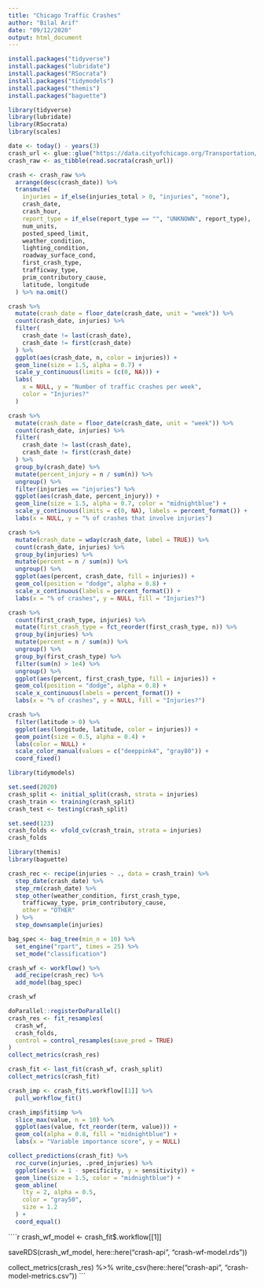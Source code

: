 ```yaml
---
title: "Chicago Traffic Crashes"
author: "Bilal Arif"
date: "09/12/2020"
output: html_document
---
```


```r
install.packages("tidyverse")
install.packages("lubridate")
install.packages("RSocrata")
install.packages("tidymodels")
install.packages("themis")
install.packages("baguette")
```

```r
library(tidyverse)
library(lubridate)
library(RSocrata)
library(scales)
```

```r
date <- today() - years(3)
crash_url <- glue::glue("https://data.cityofchicago.org/Transportation/Traffic-Crashes-Crashes/85ca-t3if?$where=CRASH_DATE > '{date}'")
crash_raw <- as_tibble(read.socrata(crash_url))
```

```r
crash <- crash_raw %>%
  arrange(desc(crash_date)) %>%
  transmute(
    injuries = if_else(injuries_total > 0, "injuries", "none"),
    crash_date,
    crash_hour,
    report_type = if_else(report_type == "", "UNKNOWN", report_type),
    num_units,
    posted_speed_limit,
    weather_condition,
    lighting_condition,
    roadway_surface_cond,
    first_crash_type,
    trafficway_type,
    prim_contributory_cause,
    latitude, longitude
  ) %>% na.omit()
```

```r
crash %>%
  mutate(crash_date = floor_date(crash_date, unit = "week")) %>%
  count(crash_date, injuries) %>%
  filter(
    crash_date != last(crash_date),
    crash_date != first(crash_date)
  ) %>%
  ggplot(aes(crash_date, n, color = injuries)) +
  geom_line(size = 1.5, alpha = 0.7) +
  scale_y_continuous(limits = (c(0, NA))) +
  labs(
    x = NULL, y = "Number of traffic crashes per week",
    color = "Injuries?"
  )
```

```r
crash %>%
  mutate(crash_date = floor_date(crash_date, unit = "week")) %>%
  count(crash_date, injuries) %>%
  filter(
    crash_date != last(crash_date),
    crash_date != first(crash_date)
  ) %>%
  group_by(crash_date) %>%
  mutate(percent_injury = n / sum(n)) %>%
  ungroup() %>%
  filter(injuries == "injuries") %>%
  ggplot(aes(crash_date, percent_injury)) +
  geom_line(size = 1.5, alpha = 0.7, color = "midnightblue") +
  scale_y_continuous(limits = c(0, NA), labels = percent_format()) +
  labs(x = NULL, y = "% of crashes that involve injuries")
```

```r
crash %>%
  mutate(crash_date = wday(crash_date, label = TRUE)) %>%
  count(crash_date, injuries) %>%
  group_by(injuries) %>%
  mutate(percent = n / sum(n)) %>%
  ungroup() %>%
  ggplot(aes(percent, crash_date, fill = injuries)) +
  geom_col(position = "dodge", alpha = 0.8) +
  scale_x_continuous(labels = percent_format()) +
  labs(x = "% of crashes", y = NULL, fill = "Injuries?")
```
```r
crash %>%
  count(first_crash_type, injuries) %>%
  mutate(first_crash_type = fct_reorder(first_crash_type, n)) %>%
  group_by(injuries) %>%
  mutate(percent = n / sum(n)) %>%
  ungroup() %>%
  group_by(first_crash_type) %>%
  filter(sum(n) > 1e4) %>%
  ungroup() %>%
  ggplot(aes(percent, first_crash_type, fill = injuries)) +
  geom_col(position = "dodge", alpha = 0.8) +
  scale_x_continuous(labels = percent_format()) +
  labs(x = "% of crashes", y = NULL, fill = "Injuries?")
```
```r
crash %>%
  filter(latitude > 0) %>%
  ggplot(aes(longitude, latitude, color = injuries)) +
  geom_point(size = 0.5, alpha = 0.4) +
  labs(color = NULL) +
  scale_color_manual(values = c("deeppink4", "gray80")) +
  coord_fixed()
```

```r
library(tidymodels)

set.seed(2020)
crash_split <- initial_split(crash, strata = injuries)
crash_train <- training(crash_split)
crash_test <- testing(crash_split)

set.seed(123)
crash_folds <- vfold_cv(crash_train, strata = injuries)
crash_folds
```

```r
library(themis)
library(baguette)

crash_rec <- recipe(injuries ~ ., data = crash_train) %>%
  step_date(crash_date) %>%
  step_rm(crash_date) %>%
  step_other(weather_condition, first_crash_type,
    trafficway_type, prim_contributory_cause,
    other = "OTHER"
  ) %>%
  step_downsample(injuries)

bag_spec <- bag_tree(min_n = 10) %>%
  set_engine("rpart", times = 25) %>%
  set_mode("classification")

crash_wf <- workflow() %>%
  add_recipe(crash_rec) %>%
  add_model(bag_spec)

crash_wf
```

```r
doParallel::registerDoParallel()
crash_res <- fit_resamples(
  crash_wf,
  crash_folds,
  control = control_resamples(save_pred = TRUE)
)
collect_metrics(crash_res)
```

```r
crash_fit <- last_fit(crash_wf, crash_split)
collect_metrics(crash_fit)
```

```r
crash_imp <- crash_fit$.workflow[[1]] %>%
  pull_workflow_fit()

crash_imp$fit$imp %>%
  slice_max(value, n = 10) %>%
  ggplot(aes(value, fct_reorder(term, value))) +
  geom_col(alpha = 0.8, fill = "midnightblue") +
  labs(x = "Variable importance score", y = NULL)
```

```r
collect_predictions(crash_fit) %>%
  roc_curve(injuries, .pred_injuries) %>%
  ggplot(aes(x = 1 - specificity, y = sensitivity)) +
  geom_line(size = 1.5, color = "midnightblue") +
  geom_abline(
    lty = 2, alpha = 0.5,
    color = "gray50",
    size = 1.2
  ) +
  coord_equal()
```

````r
crash_wf_model <- crash_fit$.workflow[[1]]

saveRDS(crash_wf_model, here::here("crash-api", "crash-wf-model.rds"))

collect_metrics(crash_res) %>%
  write_csv(here::here("crash-api", "crash-model-metrics.csv"))
```